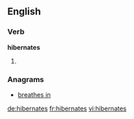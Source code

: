 ==English==

===Verb===
'''hibernates'''

# {{third-person singular of|hibernate}}

===Anagrams===
* [[breathes in#English|breathes in]]

[[de:hibernates]]
[[fr:hibernates]]
[[vi:hibernates]]
